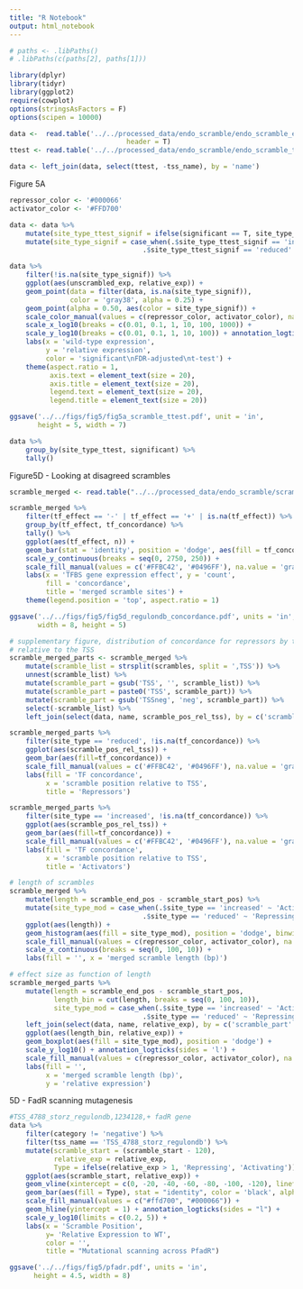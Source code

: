 ```yaml
---
title: "R Notebook"
output: html_notebook
---
```


```r
# paths <- .libPaths()
# .libPaths(c(paths[2], paths[1]))

library(dplyr)
library(tidyr)
library(ggplot2)
require(cowplot)
options(stringsAsFactors = F)
options(scipen = 10000)

data <-  read.table('../../processed_data/endo_scramble/endo_scramble_expression_formatted_std.txt', 
                             header = T)
ttest <- read.table('../../processed_data/endo_scramble/endo_scramble_ttests.txt', header = T)

data <- left_join(data, select(ttest, -tss_name), by = 'name')

```

Figure 5A
```r
repressor_color <- '#000066'
activator_color <- '#FFD700'

data <- data %>% 
    mutate(site_type_ttest_signif = ifelse(significant == T, site_type_ttest, NA)) %>% 
    mutate(site_type_signif = case_when(.$site_type_ttest_signif == 'increased' ~ 'activating',
                                 .$site_type_ttest_signif == 'reduced' ~ 'repressing'))

data %>% 
    filter(!is.na(site_type_signif)) %>% 
    ggplot(aes(unscrambled_exp, relative_exp)) + 
    geom_point(data = filter(data, is.na(site_type_signif)), 
               color = 'gray38', alpha = 0.25) +
    geom_point(alpha = 0.50, aes(color = site_type_signif)) +
    scale_color_manual(values = c(repressor_color, activator_color), na.value = 'gray65') +
    scale_x_log10(breaks = c(0.01, 0.1, 1, 10, 100, 1000)) + 
    scale_y_log10(breaks = c(0.01, 0.1, 1, 10, 100)) + annotation_logticks() +
    labs(x = 'wild-type expression',
         y = 'relative expression',
         color = 'significant\nFDR-adjusted\nt-test') +
    theme(aspect.ratio = 1,
          axis.text = element_text(size = 20),
          axis.title = element_text(size = 20),
          legend.text = element_text(size = 20),
          legend.title = element_text(size = 20))

ggsave('../../figs/fig5/fig5a_scramble_ttest.pdf', unit = 'in', 
       height = 5, width = 7)
```

```r
data %>% 
    group_by(site_type_ttest, significant) %>% 
    tally()
```

Figure5D - Looking at disagreed scrambles

```r
scramble_merged <- read.table("../../processed_data/endo_scramble/scramble_merged_sites.txt", header = T)

scramble_merged %>% 
    filter(tf_effect == '-' | tf_effect == '+' | is.na(tf_effect)) %>%
    group_by(tf_effect, tf_concordance) %>% 
    tally() %>% 
    ggplot(aes(tf_effect, n)) +
    geom_bar(stat = 'identity', position = 'dodge', aes(fill = tf_concordance)) +
    scale_y_continuous(breaks = seq(0, 2750, 250)) +
    scale_fill_manual(values = c('#FFBC42', '#0496FF'), na.value = 'gray38') +
    labs(x = 'TFBS gene expression effect', y = 'count', 
         fill = 'concordance',
         title = 'merged scramble sites') +
    theme(legend.position = 'top', aspect.ratio = 1)

ggsave('../../figs/fig5/fig5d_regulondb_concordance.pdf', units = 'in',
       width = 8, height = 5)
```


```r
# supplementary figure, distribution of concordance for repressors by the scramble position
# relative to the TSS
scramble_merged_parts <- scramble_merged %>% 
    mutate(scramble_list = strsplit(scrambles, split = ',TSS')) %>% 
    unnest(scramble_list) %>% 
    mutate(scramble_part = gsub('TSS', '', scramble_list)) %>% 
    mutate(scramble_part = paste0('TSS', scramble_part)) %>% 
    mutate(scramble_part = gsub('TSSneg', 'neg', scramble_part)) %>% 
    select(-scramble_list) %>% 
    left_join(select(data, name, scramble_pos_rel_tss), by = c('scramble_part' = 'name'))
```


```r
scramble_merged_parts %>% 
    filter(site_type == 'reduced', !is.na(tf_concordance)) %>%
    ggplot(aes(scramble_pos_rel_tss)) + 
    geom_bar(aes(fill=tf_concordance)) +
    scale_fill_manual(values = c('#FFBC42', '#0496FF'), na.value = 'gray38') +
    labs(fill = 'TF concordance',
         x = 'scramble position relative to TSS',
         title = 'Repressors')
```


```r
scramble_merged_parts %>% 
    filter(site_type == 'increased', !is.na(tf_concordance)) %>%
    ggplot(aes(scramble_pos_rel_tss)) + 
    geom_bar(aes(fill=tf_concordance)) +
    scale_fill_manual(values = c('#FFBC42', '#0496FF'), na.value = 'gray38') +
    labs(fill = 'TF concordance',
         x = 'scramble position relative to TSS',
         title = 'Activators')
```

```r
# length of scrambles
scramble_merged %>% 
    mutate(length = scramble_end_pos - scramble_start_pos) %>% 
    mutate(site_type_mod = case_when(.$site_type == 'increased' ~ 'Activating',
                                 .$site_type == 'reduced' ~ 'Repressing')) %>% 
    ggplot(aes(length)) + 
    geom_histogram(aes(fill = site_type_mod), position = 'dodge', binwidth = 10) +
    scale_fill_manual(values = c(repressor_color, activator_color), na.value = 'gray65') +
    scale_x_continuous(breaks = seq(0, 100, 10)) +
    labs(fill = '', x = 'merged scramble length (bp)')
```

```r
# effect size as function of length
scramble_merged_parts %>% 
    mutate(length = scramble_end_pos - scramble_start_pos,
           length_bin = cut(length, breaks = seq(0, 100, 10)),
           site_type_mod = case_when(.$site_type == 'increased' ~ 'Activating',
                                 .$site_type == 'reduced' ~ 'Repressing')) %>% 
    left_join(select(data, name, relative_exp), by = c('scramble_part' = 'name')) %>% 
    ggplot(aes(length_bin, relative_exp)) + 
    geom_boxplot(aes(fill = site_type_mod), position = 'dodge') +
    scale_y_log10() + annotation_logticks(sides = 'l') +
    scale_fill_manual(values = c(repressor_color, activator_color), na.value = 'gray65') + 
    labs(fill = '',
         x = 'merged scramble length (bp)', 
         y = 'relative expression')
```

5D - FadR scanning mutagenesis
```r
#TSS_4788_storz_regulondb,1234128,+ fadR gene
data %>% 
    filter(category != 'negative') %>% 
    filter(tss_name == 'TSS_4788_storz_regulondb') %>%
    mutate(scramble_start = (scramble_start - 120),
           relative_exp = relative_exp,
           Type = ifelse(relative_exp > 1, 'Repressing', 'Activating')) %>% 
    ggplot(aes(scramble_start, relative_exp)) +
    geom_vline(xintercept = c(0, -20, -40, -60, -80, -100, -120), linetype = "dashed", alpha = 0.6) +
    geom_bar(aes(fill = Type), stat = "identity", color = 'black', alpha = 0.8) +
    scale_fill_manual(values = c("#ffd700", "#000066")) +
    geom_hline(yintercept = 1) + annotation_logticks(sides = "l") +
    scale_y_log10(limits = c(0.2, 5)) +
    labs(x = 'Scramble Position', 
         y= 'Relative Expression to WT', 
         color = '',
         title = "Mutational scanning across PfadR")

ggsave('../../figs/fig5/pfadr.pdf', units = 'in',
      height = 4.5, width = 8)
```